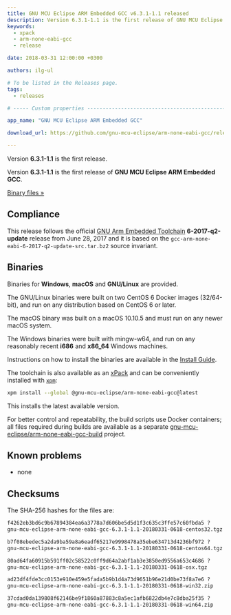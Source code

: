 ```yaml
---
title: GNU MCU Eclipse ARM Embedded GCC v6.3.1-1.1 released
description: Version 6.3.1-1.1 is the first release of GNU MCU Eclipse ARM Embedded GCC.
keywords:
  - xpack
  - arm-none-eabi-gcc
  - release

date: 2018-03-31 12:00:00 +0300

authors: ilg-ul

# To be listed in the Releases page.
tags:
  - releases

# ----- Custom properties -----------------------------------------------------

app_name: "GNU MCU Eclipse ARM Embedded GCC"

download_url: https://github.com/gnu-mcu-eclipse/arm-none-eabi-gcc/releases/tag/v6.3.1-1.1/

---
```


<head><title>{frontMatter.title}</title></head>

Version **6.3.1-1.1** is the first release.

<!-- truncate -->

Version **6.3.1-1.1** is the first release of **GNU MCU Eclipse ARM Embedded GCC**.

<!-- truncate -->

<p><a href={frontMatter.download_url}>Binary files »</a></p>

## Compliance

This release follows the official [GNU Arm Embedded Toolchain](https://developer.arm.com/open-source/gnu-toolchain/gnu-rm)  **6-2017-q2-update** release from June 28, 2017 and it is based on the `gcc-arm-none-eabi-6-2017-q2-update-src.tar.bz2` source invariant.

## Binaries

Binaries for **Windows**, **macOS** and **GNU/Linux** are provided.

The GNU/Linux binaries were built on two CentOS 6 Docker images (32/64-bit), and run on any distribution based on CentOS 6 or later.

The macOS binary was built on a macOS 10.10.5 and must run on any newer macOS system.

The Windows binaries were built with mingw-w64, and run on any reasonably recent **i686** and **x86_64** Windows machines.

Instructions on how to install the binaries are available in the [Install Guide](/docs/install/).

The toolchain is also available as an [xPack](https://www.npmjs.com/package/@gnu-mcu-eclipse/arm-none-eabi-gcc) and can be conveniently installed with [`xpm`](https://www.npmjs.com/package/xpm):

```sh
xpm install --global @gnu-mcu-eclipse/arm-none-eabi-gcc@latest
```

This installs the latest available version.

For better control and repeatability, the build scripts use Docker containers; all files required during builds are available as a separate [gnu-mcu-eclipse/arm-none-eabi-gcc-build](https://github.com/gnu-mcu-eclipse/arm-none-eabi-gcc-build) project.

## Known problems

* none

## Checksums

The SHA-256 hashes for the files are:

```txt
f4262eb3bd6c9b67894384ea6a3778a7d606be5d5d1f3c635c3ffe57c60fbda5 ?
gnu-mcu-eclipse-arm-none-eabi-gcc-6.3.1-1.1-20180331-0618-centos32.tgz

b7f08ebedec5a2da9ba59a8a6eadf65217e9998478a35ebe634713d4236bf972 ?
gnu-mcu-eclipse-arm-none-eabi-gcc-6.3.1-1.1-20180331-0618-centos64.tgz

80ad64fa60915b591ff02c58522c0ff9d64a2abf1ab3e3850ed9556a653c4686 ?
gnu-mcu-eclipse-arm-none-eabi-gcc-6.3.1-1.1-20180331-0618-osx.tgz

ad23df4fde3cc0153e910e459e5fada5b9b1d4a73d9651b96e21d0be73f8a7e6 ?
gnu-mcu-eclipse-arm-none-eabi-gcc-6.3.1-1.1-20180331-0618-win32.zip

37cdad0da139808f62146be9f1860a87883c8a5ec1afb6822db4e7c8dba25f35 ?
gnu-mcu-eclipse-arm-none-eabi-gcc-6.3.1-1.1-20180331-0618-win64.zip
```
